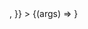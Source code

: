 
<Meta title="Components/FormElement" component={FormElement} />

<Canvas>
  <Story
    name="Default"
    args={{
      id: 'my-form-element',
      label: 'test',
      Component: <Input />,
    }}
  >
    {(args) => <FormElement {...args} />}
  </Story>
</Canvas>

<ArgsTable story="Default" />
